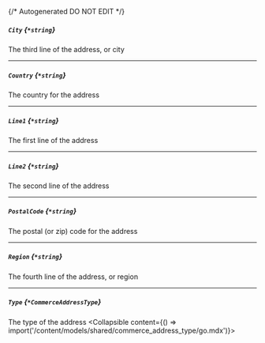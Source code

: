 {/* Autogenerated DO NOT EDIT  */}

##### `City` *{`*string`}*
The third line of the address, or city

---
##### `Country` *{`*string`}*
The country for the address

---
##### `Line1` *{`*string`}*
The first line of the address

---
##### `Line2` *{`*string`}*
The second line of the address

---
##### `PostalCode` *{`*string`}*
The postal (or zip) code for the address

---
##### `Region` *{`*string`}*
The fourth line of the address, or region

---
##### `Type` *{`*CommerceAddressType`}*
The type of the address
<Collapsible content={() => import('/content/models/shared/commerce_address_type/go.mdx')}>
</Collapsible>

